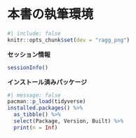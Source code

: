 # 本書の執筆環境 {.unnumbered}

```r
#| include: false
knitr::opts_chunk$set(dev = "ragg_png")
```

**セッション情報**

```r
sessionInfo()
```

**インストール済みパッケージ**

```r
#| message: false
pacman::p_load(tidyverse)
installed.packages() %>%
  as_tibble() %>%
  select(Package, Version, Built) %>%
  print(n = Inf)
```